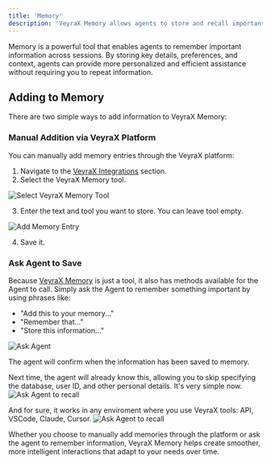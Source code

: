 ```yaml
---
title: 'Memory'
description: 'VeyraX Memory allows agents to store and recall important information, creating more personalized and efficient interactions across all environments.'
---
```


Memory is a powerful tool that enables agents to remember important information across sessions. By storing key details, preferences, and context, agents can provide more personalized and efficient assistance without requiring you to repeat information.

## Adding to Memory

There are two simple ways to add information to VeyraX Memory:

### Manual Addition via VeyraX Platform

You can manually add memory entries through the VeyraX platform:
1. Navigate to the [VeyraX Integrations](https://www.veyrax.com/integrations) section.
2. Select the VeyraX Memory tool.

![Select VeyraX Memory Tool](/images/memory/memory_1.png)

3. Enter the text and tool you want to store. You can leave tool empty.

![Add Memory Entry](/images/memory/memory_2.png)

4. Save it.

### Ask Agent to Save

Because [VeyraX Memory](https://www.veyrax.com/marketplace/veyrax) is just a tool, it also has methods available for the Agent to call. Simply ask the Agent to remember something important by using phrases like:
- "Add this to your memory..."
- "Remember that..."
- "Store this information..."

![Ask Agent](/images/memory/memory_3.png)

The agent will confirm when the information has been saved to memory.

Next time, the agent will already know this, allowing you to skip specifying the database, user ID, and other personal details. It's very simple now.
![Ask Agent to recall](/images/memory/memory_4.png)

And for sure, it works in any enviroment where you use VeyraX tools: API, VSCode, Claude, Cursor.
![Ask Agent to recall](/images/memory/memory_5.png)

Whether you choose to manually add memories through the platform or ask the agent to remember information, VeyraX Memory helps create smoother, more intelligent interactions that adapt to your needs over time.